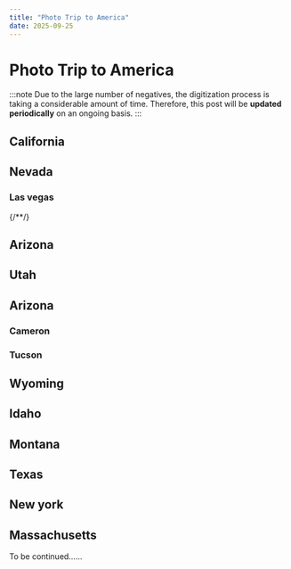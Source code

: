 ```yaml
---
title: "Photo Trip to America"
date: 2025-09-25
---
```


# Photo Trip to America


<Photo jsonFilePath="./photo1.json" />
<Photo jsonFilePath="./photo10.json" />
<Photo jsonFilePath="./photo100.json" />
<Photo jsonFilePath="./photo101.json" />
<Photo jsonFilePath="./photo102.json" />
<Photo jsonFilePath="./photo103.json" />
<Photo jsonFilePath="./photo104.json" />
<Photo jsonFilePath="./photo11.json" />
<Photo jsonFilePath="./photo12.json" />
<Photo jsonFilePath="./photo13.json" />
<Photo jsonFilePath="./photo14.json" />
<Photo jsonFilePath="./photo15.json" />
<Photo jsonFilePath="./photo16.json" />
<Photo jsonFilePath="./photo17.json" />
<Photo jsonFilePath="./photo18.json" />
<Photo jsonFilePath="./photo19.json" />
<Photo jsonFilePath="./photo2.json" />
<Photo jsonFilePath="./photo20.json" />
<Photo jsonFilePath="./photo21.json" />
<Photo jsonFilePath="./photo22.json" />
<Photo jsonFilePath="./photo23.json" />
<Photo jsonFilePath="./photo24.json" />
<Photo jsonFilePath="./photo25.json" />
<Photo jsonFilePath="./photo26.json" />
<Photo jsonFilePath="./photo27.json" />
<Photo jsonFilePath="./photo28.json" />
<Photo jsonFilePath="./photo29.json" />
<Photo jsonFilePath="./photo3.json" />
<Photo jsonFilePath="./photo30.json" />
<Photo jsonFilePath="./photo31.json" />
<Photo jsonFilePath="./photo32.json" />
<Photo jsonFilePath="./photo33.json" />
<Photo jsonFilePath="./photo34.json" />
<Photo jsonFilePath="./photo35.json" />
<Photo jsonFilePath="./photo36.json" />
<Photo jsonFilePath="./photo37.json" />
<Photo jsonFilePath="./photo38.json" />
<Photo jsonFilePath="./photo39.json" />
<Photo jsonFilePath="./photo4.json" />
<Photo jsonFilePath="./photo40.json" />
<Photo jsonFilePath="./photo41.json" />
<Photo jsonFilePath="./photo42.json" />
<Photo jsonFilePath="./photo43.json" />
<Photo jsonFilePath="./photo44.json" />
<Photo jsonFilePath="./photo45.json" />
<Photo jsonFilePath="./photo46.json" />
<Photo jsonFilePath="./photo47.json" />
<Photo jsonFilePath="./photo48.json" />
<Photo jsonFilePath="./photo49.json" />
<Photo jsonFilePath="./photo5.json" />
<Photo jsonFilePath="./photo50.json" />
<Photo jsonFilePath="./photo51.json" />
<Photo jsonFilePath="./photo52.json" />
<Photo jsonFilePath="./photo53.json" />
<Photo jsonFilePath="./photo54.json" />
<Photo jsonFilePath="./photo55.json" />
<Photo jsonFilePath="./photo56.json" />
<Photo jsonFilePath="./photo57.json" />
<Photo jsonFilePath="./photo58.json" />
<Photo jsonFilePath="./photo59.json" />
<Photo jsonFilePath="./photo6.json" />
<Photo jsonFilePath="./photo60.json" />
<Photo jsonFilePath="./photo61.json" />
<Photo jsonFilePath="./photo62.json" />
<Photo jsonFilePath="./photo63.json" />
<Photo jsonFilePath="./photo65.json" />
<Photo jsonFilePath="./photo66.json" />
<Photo jsonFilePath="./photo67.json" />
<Photo jsonFilePath="./photo68.json" />
<Photo jsonFilePath="./photo69.json" />
<Photo jsonFilePath="./photo7.json" />
<Photo jsonFilePath="./photo70.json" />
<Photo jsonFilePath="./photo71.json" />
<Photo jsonFilePath="./photo72.json" />
<Photo jsonFilePath="./photo73.json" />
<Photo jsonFilePath="./photo74.json" />
<Photo jsonFilePath="./photo75.json" />
<Photo jsonFilePath="./photo76.json" />
<Photo jsonFilePath="./photo77.json" />
<Photo jsonFilePath="./photo78.json" />
<Photo jsonFilePath="./photo79.json" />
<Photo jsonFilePath="./photo8.json" />
<Photo jsonFilePath="./photo80.json" />
<Photo jsonFilePath="./photo81.json" />
<Photo jsonFilePath="./photo82.json" />
<Photo jsonFilePath="./photo83.json" />
<Photo jsonFilePath="./photo84.json" />
<Photo jsonFilePath="./photo85.json" />
<Photo jsonFilePath="./photo86.json" />
<Photo jsonFilePath="./photo87.json" />
<Photo jsonFilePath="./photo88.json" />
<Photo jsonFilePath="./photo89.json" />
<Photo jsonFilePath="./photo9.json" />
<Photo jsonFilePath="./photo90.json" />
<Photo jsonFilePath="./photo91.json" />
<Photo jsonFilePath="./photo92.json" />
<Photo jsonFilePath="./photo93.json" />
<Photo jsonFilePath="./photo94.json" />
<Photo jsonFilePath="./photo95.json" />
<Photo jsonFilePath="./photo96.json" />
<Photo jsonFilePath="./photo105.json" />
<Photo jsonFilePath="./photo106.json" />
<Photo jsonFilePath="./photo107.json" />
<Photo jsonFilePath="./photo108.json" />
<Photo jsonFilePath="./photo109.json" />
<Photo jsonFilePath="./photo110.json" />
<Photo jsonFilePath="./photo111.json" />
<Photo jsonFilePath="./photo112.json" />
<Photo jsonFilePath="./photo113.json" />
<Photo jsonFilePath="./photo114.json" />
<Photo jsonFilePath="./photo115.json" />
<Photo jsonFilePath="./photo116.json" />
<Photo jsonFilePath="./photo117.json" />
<Photo jsonFilePath="./photo118.json" />
<Photo jsonFilePath="./photo119.json" />
<Photo jsonFilePath="./photo120.json" />
<Photo jsonFilePath="./photo121.json" />
<Photo jsonFilePath="./photo122.json" />
<Photo jsonFilePath="./photo123.json" />
<Photo jsonFilePath="./photo124.json" />
<Photo jsonFilePath="./photo125.json" />
<Photo jsonFilePath="./photo126.json" />
<Photo jsonFilePath="./photo127.json" />
<Photo jsonFilePath="./photo128.json" />
<Photo jsonFilePath="./photo129.json" />
<Photo jsonFilePath="./photo130.json" />
<Photo jsonFilePath="./photo131.json" />
<Photo jsonFilePath="./photo132.json" />
<Photo jsonFilePath="./photo135.json" />
<Photo jsonFilePath="./photo136.json" />
<Photo jsonFilePath="./photo137.json" />
<Photo jsonFilePath="./photo138.json" />
<Photo jsonFilePath="./photo139.json" />
<Photo jsonFilePath="./photo140.json" />
<Photo jsonFilePath="./photo141.json" />
<Photo jsonFilePath="./photo142.json" />
<Photo jsonFilePath="./photo143.json" />
<Photo jsonFilePath="./photo144.json" />
<Photo jsonFilePath="./photo145.json" />
<Photo jsonFilePath="./photo146.json" />
<Photo jsonFilePath="./photo147.json" />
<Photo jsonFilePath="./photo148.json" />
<Photo jsonFilePath="./photo149.json" />
<Photo jsonFilePath="./photo150.json" />
<Photo jsonFilePath="./photo151.json" />
<Photo jsonFilePath="./photo152.json" />
<Photo jsonFilePath="./photo153.json" />

:::note
Due to the large number of negatives, the digitization process is taking a considerable amount of time. Therefore, this post will be **updated periodically** on an ongoing basis.
:::

## California

<Photo jsonFilePath="./photo40.json" />
<Photo jsonFilePath="./photo12.json" />
<Photo jsonFilePath="./photo17.json" />
<Photo jsonFilePath="./photo19.json" />
<Photo jsonFilePath="./photo21.json" />
<Photo jsonFilePath="./photo37.json" />
<Photo jsonFilePath="./photo25.json" />
<Photo jsonFilePath="./photo4.json" />
<Photo jsonFilePath="./photo43.json" />
<Photo jsonFilePath="./photo47.json" />

## Nevada

### Las vegas

<Photo jsonFilePath="./photo49.json" />
<Photo jsonFilePath="./photo57.json" />
<Photo jsonFilePath="./photo96.json" />
<Photo jsonFilePath="./photo58.json" />
<Photo jsonFilePath="./photo59.json" />
<Photo jsonFilePath="./photo100.json" />
<Photo jsonFilePath="./photo101.json" />
<Photo jsonFilePath="./photo102.json" />
<Photo jsonFilePath="./photo103.json" />
<Photo jsonFilePath="./photo104.json" />
<Photo jsonFilePath="./photo60.json" />
<Photo jsonFilePath="./photo61.json" />
<Photo jsonFilePath="./photo62.json" />
<Photo jsonFilePath="./photo63.json" />
<Photo jsonFilePath="./photo65.json" />
<Photo jsonFilePath="./photo66.json" />
<Photo jsonFilePath="./photo67.json" />
<Photo jsonFilePath="./photo68.json" />
<Photo jsonFilePath="./photo69.json" />
<Photo jsonFilePath="./photo75.json" />
<Photo jsonFilePath="./photo76.json" />
<Photo jsonFilePath="./photo77.json" />
<Photo jsonFilePath="./photo78.json" />
<Photo jsonFilePath="./photo79.json" />
<Photo jsonFilePath="./photo80.json" />
<Photo jsonFilePath="./photo81.json" />
<Photo jsonFilePath="./photo82.json" />
<Photo jsonFilePath="./photo83.json" />
<Photo jsonFilePath="./photo84.json" />
<Photo jsonFilePath="./photo85.json" />
<Photo jsonFilePath="./photo86.json" />
<Photo jsonFilePath="./photo87.json" />
<Photo jsonFilePath="./photo88.json" />
<Photo jsonFilePath="./photo89.json" />
<Photo jsonFilePath="./photo90.json" />
<Photo jsonFilePath="./photo91.json" />
<Photo jsonFilePath="./photo92.json" />
<Photo jsonFilePath="./photo93.json" />
{/*<Photo jsonFilePath="./photo94.json" />*/}
<Photo jsonFilePath="./photo95.json" />

## Arizona

<Photo jsonFilePath="./photo178.json" />
<Photo jsonFilePath="./photo45.json" />
<Photo jsonFilePath="./photo55.json" />
<Photo jsonFilePath="./photo137.json" />

## Utah

<Photo jsonFilePath="./photo140.json" />
<Photo jsonFilePath="./photo138.json" />
<Photo jsonFilePath="./photo139.json" />
<Photo jsonFilePath="./photo141.json" />
<Photo jsonFilePath="./photo56.json" />

## Arizona

<Photo jsonFilePath="./photo6.json" />
<Photo jsonFilePath="./photo15.json" />
<Photo jsonFilePath="./photo9.json" />

### Cameron

<Photo jsonFilePath="./photo1.json" />
<Photo jsonFilePath="./photo2.json" />

### Tucson

<Photo jsonFilePath="./photo136.json" />
<Photo jsonFilePath="./photo135.json" />
<Photo jsonFilePath="./photo3.json" />
<Photo jsonFilePath="./photo10.json" />
<Photo jsonFilePath="./photo13.json" />
<Photo jsonFilePath="./photo23.json" />
<Photo jsonFilePath="./photo24.json" />
<Photo jsonFilePath="./photo27.json" />
<Photo jsonFilePath="./photo30.json" />
<Photo jsonFilePath="./photo33.json" />
<Photo jsonFilePath="./photo36.json" />
<Photo jsonFilePath="./photo39.json" />
<Photo jsonFilePath="./photo42.json" />
<Photo jsonFilePath="./photo54.json" />
<Photo jsonFilePath="./photo7.json" />

## Wyoming

<Photo jsonFilePath="./photo105.json" />
<Photo jsonFilePath="./photo18.json" />
<Photo jsonFilePath="./photo14.json" />
<Photo jsonFilePath="./photo11.json" />
<Photo jsonFilePath="./photo26.json" />
<Photo jsonFilePath="./photo22.json" />
<Photo jsonFilePath="./photo28.json" />
<Photo jsonFilePath="./photo29.json" />
<Photo jsonFilePath="./photo31.json" />
<Photo jsonFilePath="./photo32.json" />
<Photo jsonFilePath="./photo34.json" />
<Photo jsonFilePath="./photo35.json" />
<Photo jsonFilePath="./photo38.json" />
<Photo jsonFilePath="./photo41.json" />
<Photo jsonFilePath="./photo44.json" />
<Photo jsonFilePath="./photo5.json" />
<Photo jsonFilePath="./photo53.json" />
<Photo jsonFilePath="./photo8.json" />

## Idaho

<Photo jsonFilePath="./photo46.json" />

## Montana

<Photo jsonFilePath="./photo48.json" />
<Photo jsonFilePath="./photo50.json" />
<Photo jsonFilePath="./photo51.json" />
<Photo jsonFilePath="./photo52.json" />

## Texas

<Photo jsonFilePath="./photo106.json" />
<Photo jsonFilePath="./photo107.json" />

## New york

<Photo jsonFilePath="./photo16.json" />
<Photo jsonFilePath="./photo108.json" />
<Photo jsonFilePath="./photo109.json" />
<Photo jsonFilePath="./photo110.json" />
<Photo jsonFilePath="./photo111.json" />
<Photo jsonFilePath="./photo112.json" />
<Photo jsonFilePath="./photo113.json" />
<Photo jsonFilePath="./photo114.json" />
<Photo jsonFilePath="./photo115.json" />
<Photo jsonFilePath="./photo116.json" />
<Photo jsonFilePath="./photo117.json" />
<Photo jsonFilePath="./photo118.json" />
<Photo jsonFilePath="./photo119.json" />
<Photo jsonFilePath="./photo120.json" />
<Photo jsonFilePath="./photo121.json" />
<Photo jsonFilePath="./photo122.json" />
<Photo jsonFilePath="./photo123.json" />
<Photo jsonFilePath="./photo124.json" />
<Photo jsonFilePath="./photo125.json" />
<Photo jsonFilePath="./photo126.json" />
<Photo jsonFilePath="./photo127.json" />
<Photo jsonFilePath="./photo128.json" />
<Photo jsonFilePath="./photo129.json" />
<Photo jsonFilePath="./photo130.json" />
<Photo jsonFilePath="./photo131.json" />
<Photo jsonFilePath="./photo132.json" />
<Photo jsonFilePath="./photo20.json" />
<Photo jsonFilePath="./photo70.json" />
<Photo jsonFilePath="./photo71.json" />
<Photo jsonFilePath="./photo72.json" />
<Photo jsonFilePath="./photo73.json" />
<Photo jsonFilePath="./photo74.json" />
<Photo jsonFilePath="./photo142.json" />
<Photo jsonFilePath="./photo143.json" />
<Photo jsonFilePath="./photo144.json" />
<Photo jsonFilePath="./photo145.json" />
<Photo jsonFilePath="./photo146.json" />
<Photo jsonFilePath="./photo147.json" />
<Photo jsonFilePath="./photo148.json" />
<Photo jsonFilePath="./photo149.json" />
<Photo jsonFilePath="./photo150.json" />
<Photo jsonFilePath="./photo151.json" />
<Photo jsonFilePath="./photo152.json" />
<Photo jsonFilePath="./photo153.json" />
<Photo jsonFilePath="./photo154.json" />
<Photo jsonFilePath="./photo155.json" />
<Photo jsonFilePath="./photo156.json" />
<Photo jsonFilePath="./photo157.json" />
<Photo jsonFilePath="./photo158.json" />
<Photo jsonFilePath="./photo159.json" />
<Photo jsonFilePath="./photo160.json" />
<Photo jsonFilePath="./photo161.json" />
<Photo jsonFilePath="./photo162.json" />
<Photo jsonFilePath="./photo163.json" />
<Photo jsonFilePath="./photo164.json" />
<Photo jsonFilePath="./photo165.json" />
<Photo jsonFilePath="./photo166.json" />
<Photo jsonFilePath="./photo167.json" />
<Photo jsonFilePath="./photo168.json" />
<Photo jsonFilePath="./photo169.json" />
<Photo jsonFilePath="./photo170.json" />
<Photo jsonFilePath="./photo171.json" />
<Photo jsonFilePath="./photo172.json" />
<Photo jsonFilePath="./photo173.json" />
<Photo jsonFilePath="./photo174.json" />
<Photo jsonFilePath="./photo175.json" />
<Photo jsonFilePath="./photo176.json" />
<Photo jsonFilePath="./photo177.json" />

## Massachusetts

To be continued……
